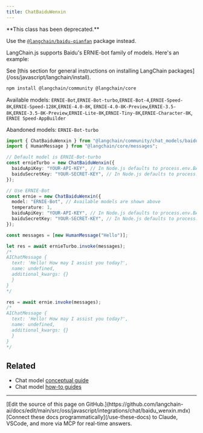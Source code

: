 ```yaml
---
title: ChatBaiduWenxin
---
```


<Warning>
**This class has been deprecated.**


Use the [`@langchain/baidu-qianfan`](/oss/javascript/integrations/chat/baidu_qianfan/) package instead.
</Warning>

LangChain.js supports Baidu's ERNIE-bot family of models. Here's an example:

<Tip>
See [this section for general instructions on installing LangChain packages](/oss/javascript/langchain/install).
</Tip>

```bash npm
npm install @langchain/community @langchain/core
```

Available models: `ERNIE-Bot`,`ERNIE-Bot-turbo`,`ERNIE-Bot-4`,`ERNIE-Speed-8K`,`ERNIE-Speed-128K`,`ERNIE-4.0-8K`,
`ERNIE-4.0-8K-Preview`,`ERNIE-3.5-8K`,`ERNIE-3.5-8K-Preview`,`ERNIE-Lite-8K`,`ERNIE-Tiny-8K`,`ERNIE-Character-8K`,
`ERNIE Speed-AppBuilder`

Abandoned models: `ERNIE-Bot-turbo`

```typescript
import { ChatBaiduWenxin } from "@langchain/community/chat_models/baiduwenxin";
import { HumanMessage } from "@langchain/core/messages";

// Default model is ERNIE-Bot-turbo
const ernieTurbo = new ChatBaiduWenxin({
  baiduApiKey: "YOUR-API-KEY", // In Node.js defaults to process.env.BAIDU_API_KEY
  baiduSecretKey: "YOUR-SECRET-KEY", // In Node.js defaults to process.env.BAIDU_SECRET_KEY
});

// Use ERNIE-Bot
const ernie = new ChatBaiduWenxin({
  model: "ERNIE-Bot", // Available models are shown above
  temperature: 1,
  baiduApiKey: "YOUR-API-KEY", // In Node.js defaults to process.env.BAIDU_API_KEY
  baiduSecretKey: "YOUR-SECRET-KEY", // In Node.js defaults to process.env.BAIDU_SECRET_KEY
});

const messages = [new HumanMessage("Hello")];

let res = await ernieTurbo.invoke(messages);
/*
AIChatMessage {
  text: 'Hello! How may I assist you today?',
  name: undefined,
  additional_kwargs: {}
  }
}
*/

res = await ernie.invoke(messages);
/*
AIChatMessage {
  text: 'Hello! How may I assist you today?',
  name: undefined,
  additional_kwargs: {}
  }
}
*/
```

## Related

- Chat model [conceptual guide](/oss/javascript/langchain/models)
- Chat model [how-to guides](/oss/javascript/langchain/models)

---

<Callout icon="pen-to-square" iconType="regular">
    [Edit the source of this page on GitHub.](https://github.com/langchain-ai/docs/edit/main/src/oss/javascript/integrations/chat/baidu_wenxin.mdx)
</Callout>
<Tip icon="terminal" iconType="regular">
    [Connect these docs programmatically](/use-these-docs) to Claude, VSCode, and more via MCP for    real-time answers.
</Tip>
